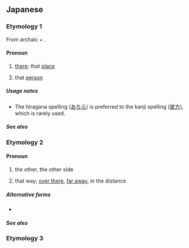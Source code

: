 ==Japanese==

===Etymology 1===
{{ja-kanjitab|あ|ちら|yomi=k,irr|alt=あちら}}
From archaic {{ja-r|あち}} + {{ja-r|等|ら|about; around; approximately}}.

====Pronoun====
{{ja-pos|pronoun|あちら}}

# [[there]]; that [[place]]
#: {{ja-x|皆さま、あちらをごらんください|みな さま、あちら を ごらん ください|Everybody, please look over '''there'''.}}
# {{q|polite}} that [[person]]
#: {{ja-x|あちらがお父さまですか|あちらがおとうさまですか|Is that you father? (polite)}}

=====Usage notes=====
* The hiragana spelling ([[あちら]]) is preferred to the kanji spelling ([[彼方]]), which is rarely used.

=====See also=====
{{Japanese demonstratives}}

===Etymology 2===
{{ja-kanjitab|yomi=irr}}

====Pronoun====
{{ja-pos|pronoun|かなた}}

# the other, the other side
#:{{ja-usex|'''彼方'''の神、クルフィックス|'''^かなた''' の ^かみ、^クルフィックス|Kruphix, God of '''Horizons'''}}
# that way; [[over there]], [[far away]], in the distance

=====Alternative forms=====
* {{l|ja|あなた}}

=====See also=====
{{Classical Japanese pronouns and demonstratives}}

===Etymology 3===
{{ja-kanjitab|あ|なた|yomi=k,irr}}
{{ja-see|あなた}}